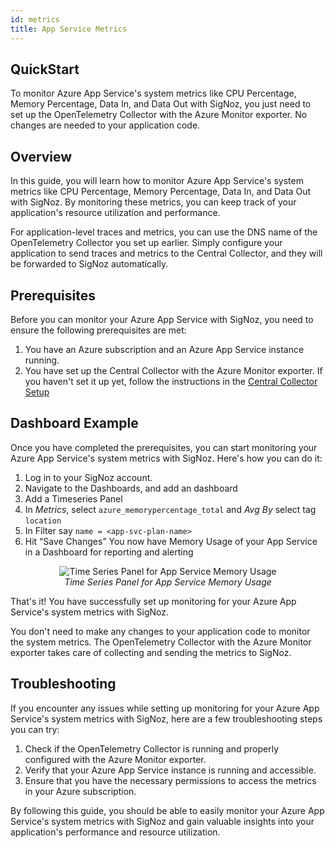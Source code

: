 ```yaml
---
id: metrics
title: App Service Metrics
---
```


## QuickStart

To monitor Azure App Service's system metrics like CPU Percentage, Memory Percentage, Data In, and Data Out with SigNoz, you just need to set up the OpenTelemetry Collector with the Azure Monitor exporter. No changes are needed to your application code.

## Overview

In this guide, you will learn how to monitor Azure App Service's system metrics like CPU Percentage, Memory Percentage, Data In, and Data Out with SigNoz. By monitoring these metrics, you can keep track of your application's resource utilization and performance.

For application-level traces and metrics, you can use the DNS name of the OpenTelemetry Collector you set up earlier. Simply configure your application to send traces and metrics to the Central Collector, and they will be forwarded to SigNoz automatically.

## Prerequisites

Before you can monitor your Azure App Service with SigNoz, you need to ensure the following prerequisites are met:

1. You have an Azure subscription and an Azure App Service instance running.
2. You have set up the Central Collector with the Azure Monitor exporter. If you haven't set it up yet, follow the instructions in the [Central Collector Setup](../../bootstrapping/collector-setup)

## Dashboard Example

Once you have completed the prerequisites, you can start monitoring your Azure App Service's system metrics with SigNoz. Here's how you can do it:

1. Log in to your SigNoz account.
2. Navigate to the Dashboards, and add an dashboard
3. Add a Timeseries Panel
4. In *Metrics*, select `azure_memorypercentage_total`  and *Avg By* select tag `location`
5. In Filter say `name = <app-svc-plan-name>`
6. Hit “Save Changes” You now have Memory Usage of your App Service in a Dashboard for reporting and alerting 

<figure data-zoomable align="center">
    <img
        src="/img/docs/azure-monitoring/app-svc-metrics-signoz.webp"
        alt="Time Series Panel for App Service Memory Usage"
    />
    <figcaption>
        <i>
        Time Series Panel for App Service Memory Usage
        </i>
    </figcaption>
</figure>

That's it! You have successfully set up monitoring for your Azure App Service's system metrics with SigNoz.

<Admonition>
You don't need to make any changes to your application code to monitor the system metrics. The OpenTelemetry Collector with the Azure Monitor exporter takes care of collecting and sending the metrics to SigNoz.
</Admonition>

## Troubleshooting

If you encounter any issues while setting up monitoring for your Azure App Service's system metrics with SigNoz, here are a few troubleshooting steps you can try:

1. Check if the OpenTelemetry Collector is running and properly configured with the Azure Monitor exporter.
2. Verify that your Azure App Service instance is running and accessible.
3. Ensure that you have the necessary permissions to access the metrics in your Azure subscription.

By following this guide, you should be able to easily monitor your Azure App Service's system metrics with SigNoz and gain valuable insights into your application's performance and resource utilization.